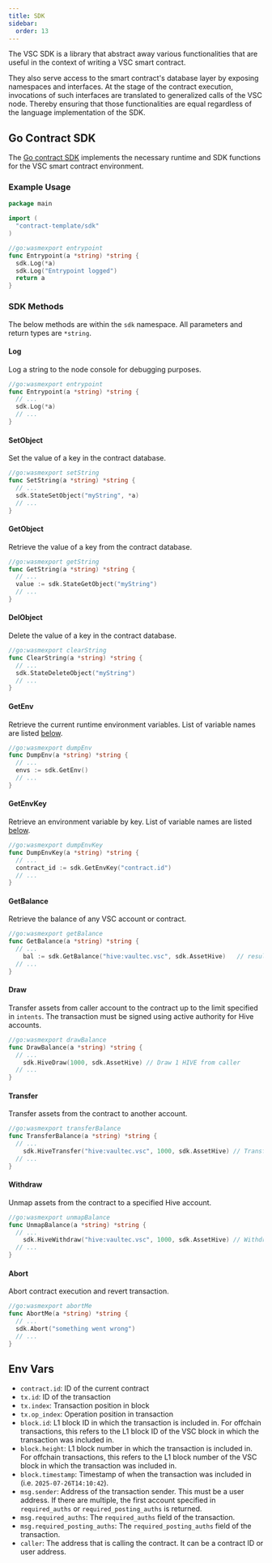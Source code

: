 ```yaml
---
title: SDK
sidebar:
  order: 13
---
```



The VSC SDK is a library that abstract away various functionalities that are useful in the context of writing a VSC smart contract.

<Aside type="tip" title="Nice To Know">
They also serve access to the smart contract's database layer by exposing namespaces and interfaces. At the stage of the contract execution, invocations of such interfaces are translated to generalized calls of the VSC node. Thereby ensuring that those functionalities are equal regardless of the language implementation of the SDK.
</Aside>

## Go Contract SDK

The [Go contract SDK](https://github.com/vsc-eco/go-contract-template) implements the necessary runtime and SDK functions for the VSC smart contract environment.

### Example Usage

```go
package main

import (
  "contract-template/sdk"
)

//go:wasmexport entrypoint
func Entrypoint(a *string) *string {
  sdk.Log(*a)
  sdk.Log("Entrypoint logged")
  return a
}
```

### SDK Methods

The below methods are within the `sdk` namespace. All parameters and return types are `*string`.

#### Log

Log a string to the node console for debugging purposes.

```go
//go:wasmexport entrypoint
func Entrypoint(a *string) *string {
  // ...
  sdk.Log(*a)
  // ...
}
```

#### SetObject

Set the value of a key in the contract database.

```go
//go:wasmexport setString
func SetString(a *string) *string {
  // ...
  sdk.StateSetObject("myString", *a)
  // ...
}
```

#### GetObject

Retrieve the value of a key from the contract database.

```go
//go:wasmexport getString
func GetString(a *string) *string {
  // ...
  value := sdk.StateGetObject("myString")
  // ...
}
```

#### DelObject

Delete the value of a key in the contract database.

```go
//go:wasmexport clearString
func ClearString(a *string) *string {
  // ...
  sdk.StateDeleteObject("myString")
  // ...
}
```

#### GetEnv

Retrieve the current runtime environment variables. List of variable names are listed [below](#env-vars).

```go
//go:wasmexport dumpEnv
func DumpEnv(a *string) *string {
  // ...
  envs := sdk.GetEnv()
  // ...
}
```

#### GetEnvKey

Retrieve an environment variable by key. List of variable names are listed [below](#env-vars).

```go
//go:wasmexport dumpEnvKey
func DumpEnvKey(a *string) *string {
  // ...
  contract_id := sdk.GetEnvKey("contract.id")
  // ...
}
```

#### GetBalance

Retrieve the balance of any VSC account or contract.

```go
//go:wasmexport getBalance
func GetBalance(a *string) *string {
  // ...
	bal := sdk.GetBalance("hive:vaultec.vsc", sdk.AssetHive)   // result in terms of mHIVE/mHBD
  // ...
}
```

#### Draw

Transfer assets from caller account to the contract up to the limit specified in `intents`. The transaction must be signed using active authority for Hive accounts.

```go
//go:wasmexport drawBalance
func DrawBalance(a *string) *string {
  // ...
	sdk.HiveDraw(1000, sdk.AssetHive) // Draw 1 HIVE from caller
  // ...
}
```

#### Transfer

Transfer assets from the contract to another account.

```go
//go:wasmexport transferBalance
func TransferBalance(a *string) *string {
  // ...
	sdk.HiveTransfer("hive:vaultec.vsc", 1000, sdk.AssetHive) // Transfer 1 HIVE from contract
  // ...
}
```

#### Withdraw

Unmap assets from the contract to a specified Hive account.

```go
//go:wasmexport unmapBalance
func UnmapBalance(a *string) *string {
  // ...
	sdk.HiveWithdraw("hive:vaultec.vsc", 1000, sdk.AssetHive) // Withdraw 1 HIVE from contract
  // ...
}
```

#### Abort

Abort contract execution and revert transaction.

```go
//go:wasmexport abortMe
func AbortMe(a *string) *string {
  // ...
  sdk.Abort("something went wrong")
  // ...
}
```

## Env Vars

* `contract.id`: ID of the current contract
* `tx.id`: ID of the transaction
* `tx.index`: Transaction position in block
* `tx.op_index`: Operation position in transaction
* `block.id`: L1 block ID in which the transaction is included in. For offchain transactions, this refers to the L1 block ID of the VSC block in which the transaction was included in.
* `block.height`: L1 block number in which the transaction is included in. For offchain transactions, this refers to the L1 block number of the VSC block in which the transaction was included in.
* `block.timestamp`: Timestamp of when the transaction was included in (i.e. `2025-07-26T14:10:42`).
* `msg.sender`: Address of the transaction sender. This must be a user address. If there are multiple, the first account specified in `required_auths` or `required_posting_auths` is returned.
* `msg.required_auths`: The `required_auths` field of the transaction.
* `msg.required_posting_auths`: The `required_posting_auths` field of the transaction.
* `caller`: The address that is calling the contract. It can be a contract ID or user address.